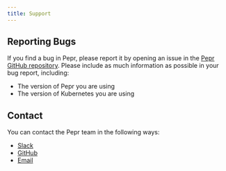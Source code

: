 ```yaml
---
title: Support
---
```



## Reporting Bugs

If you find a bug in Pepr, please report it by opening an issue in the [Pepr GitHub repository](https://github.com/defenseunicorns/pepr/issues). Please include as much information as possible in your bug report, including:

* The version of Pepr you are using
* The version of Kubernetes you are using

## Contact

You can contact the Pepr team in the following ways:

* [Slack](https://kubernetes.slack.com/archives/c06dgh40ucb)
* [GitHub](https://github.com/defenseunicorns/pepr)
* [Email](mailto:pepr@defenseunicorns.com)
